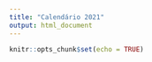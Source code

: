```yaml
---
title: "Calendário 2021"
output: html_document
---
```


```r
knitr::opts_chunk$set(echo = TRUE)
```


